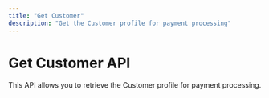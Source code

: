 ```yaml
---
title: "Get Customer"
description: "Get the Customer profile for payment processing"
---
```


# Get Customer API

This API allows you to retrieve the Customer profile for payment processing.

<!-- OpenAPI content will be added here later --> 